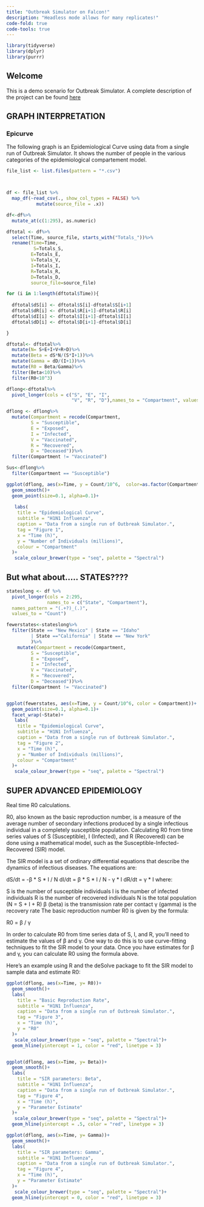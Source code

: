 ```yaml
---
title: "Outbreak Simulator on Falcon!"
description: "Headless mode allows for many replicates!"
code-fold: true  
code-tools: true
---
```


```r

library(tidyverse)
library(dplyr)
library(purrr)

```

## Welcome

This is a demo scenario for Outbreak Simulator.  A complete description of the project can be found [here](https://professorpolymorphic.github.io/PolymorphicWeb/Games/OutbreakSimulator/) 


## GRAPH INTERPRETATION

### Epicurve

The following graph is an Epidemiological Curve using data from a single run of Outbreak Simulator.  It shows the number of people in the various categories of the epidemiological compartement model. 

```r
file_list <- list.files(pattern = "*.csv") 



df <- file_list %>% 
  map_df(~read_csv(., show_col_types = FALSE) %>%
           mutate(source_file = .x)) 

```

```r



df<-df%>%
  mutate_at(c(1:295), as.numeric)

dftotal <- df%>%
  select(Time, source_file, starts_with("Totals_"))%>%
  rename(Time=Time,
          S=Totals_S,
         E=Totals_E,
         V=Totals_V,
         I=Totals_I,
         R=Totals_R,
         D=Totals_D,
         source_file=source_file)

for (i in 1:length(dftotal$Time)){
  
  dftotal$dS[i] <- dftotal$S[i]-dftotal$S[i+1]
  dftotal$dR[i] <- dftotal$R[i+1]-dftotal$R[i]
  dftotal$dI[i] <- dftotal$I[i+1]-dftotal$I[i]
  dftotal$dD[i] <- dftotal$D[i+1]-dftotal$D[i]

}

dftotal<- dftotal%>%
  mutate(N= S+E+I+V+R+D)%>%
  mutate(Beta = dS*N/(S*I+1))%>%
  mutate(Gamma = dD/(I+1))%>%
  mutate(R0 = Beta/Gamma)%>%
  filter(Beta<10)%>%
  filter(R0<10^3)

dflong<-dftotal%>%
  pivot_longer(cols = c("S", "E", "I",
                        "V", "R", "D"),names_to = "Compartment", values_to = "Count")

dflong <- dflong%>%
  mutate(Compartment = recode(Compartment, 
         S = "Susceptible",
         E = "Exposed",
         I = "Infected",
         V = "Vaccinated",
         R = "Recovered",
         D = "Deceased"))%>%
  filter(Compartment != "Vaccinated")
```


```r
Sus<-dflong%>%
  filter(Compartment == "Susceptible")

ggplot(dflong, aes(x=Time, y = Count/10^6,  color=as.factor(Compartment)))+
  geom_smooth()+
  geom_point(size=0.1, alpha=0.1)+
 
   labs(
    title = "Epidemiological Curve",
    subtitle = "H1N1 Influenza",
    caption = "Data from a single run of Outbreak Simulator.",
    tag = "Figure 1",
    x = "Time (h)",
    y = "Number of Individuals (millions)",
    colour = "Compartment"
  )+
   scale_colour_brewer(type = "seq", palette = "Spectral")


```




## But what about..... STATES????

```r



stateslong <- df %>%
  pivot_longer(cols = 2:295,
               names_to = c("State", "Compartment"),
  names_pattern = "(.+?)_(.)",
  values_to = "Count")

fewerstates<-stateslong%>%
  filter(State == "New Mexico" | State == "Idaho"
         | State =="California" | State == "New York"
         )%>%
    mutate(Compartment = recode(Compartment, 
         S = "Susceptible",
         E = "Exposed",
         I = "Infected",
         V = "Vaccinated",
         R = "Recovered",
         D = "Deceased"))%>%
  filter(Compartment != "Vaccinated")


ggplot(fewerstates, aes(x=Time, y = Count/10^6, color = Compartment))+
  geom_point(size=0.1, alpha=0.1)+
  facet_wrap(~State)+
   labs(
    title = "Epidemiological Curve",
    subtitle = "H1N1 Influenza",
    caption = "Data from a single run of Outbreak Simulator.",
    tag = "Figure 2",
    x = "Time (h)",
    y = "Number of Individuals (millions)",
    colour = "Compartment"
  )+
   scale_colour_brewer(type = "seq", palette = "Spectral")

```



## SUPER ADVANCED EPIDEMIOLOGY

Real time R0 calculations.

R0, also known as the basic reproduction number, is a measure of the average number of secondary infections produced by a single infectious individual in a completely susceptible population. Calculating R0 from time series values of S (Susceptible), I (Infected), and R (Recovered) can be done using a mathematical model, such as the Susceptible-Infected-Recovered (SIR) model.

The SIR model is a set of ordinary differential equations that describe the dynamics of infectious diseases. The equations are:

dS/dt = -β * S * I / N
dI/dt = β * S * I / N - γ * I
dR/dt = γ * I
where:

S is the number of susceptible individuals
I is the number of infected individuals
R is the number of recovered individuals
N is the total population (N = S + I + R)
β (beta) is the transmission rate per contact
γ (gamma) is the recovery rate
The basic reproduction number R0 is given by the formula:

R0 = β / γ

In order to calculate R0 from time series data of S, I, and R, you'll need to estimate the values of β and γ. One way to do this is to use curve-fitting techniques to fit the SIR model to your data. Once you have estimates for β and γ, you can calculate R0 using the formula above.

Here's an example using R and the deSolve package to fit the SIR model to sample data and estimate R0:

```r


ggplot(dflong, aes(x=Time, y= R0))+
  geom_smooth()+
  labs(
    title = "Basic Reproduction Rate",
    subtitle = "H1N1 Influenza",
    caption = "Data from a single run of Outbreak Simulator.",
    tag = "Figure 3",
    x = "Time (h)",
    y = "R0"
  )+
   scale_colour_brewer(type = "seq", palette = "Spectral")+
  geom_hline(yintercept = 1, color = "red", linetype = 3)


ggplot(dflong, aes(x=Time, y= Beta))+
  geom_smooth()+
  labs(
    title = "SIR parameters: Beta",
    subtitle = "H1N1 Influenza",
    caption = "Data from a single run of Outbreak Simulator.",
    tag = "Figure 4",
    x = "Time (h)",
    y = "Parameter Estimate"
  )+
   scale_colour_brewer(type = "seq", palette = "Spectral")+
  geom_hline(yintercept = .5, color = "red", linetype = 3)

ggplot(dflong, aes(x=Time, y= Gamma))+
  geom_smooth()+
  labs(
    title = "SIR parameters: Gamma",
    subtitle = "H1N1 Influenza",
    caption = "Data from a single run of Outbreak Simulator.",
    tag = "Figure 4",
    x = "Time (h)",
    y = "Parameter Estimate"
  )+
   scale_colour_brewer(type = "seq", palette = "Spectral")+
  geom_hline(yintercept = 0, color = "red", linetype = 3)

```